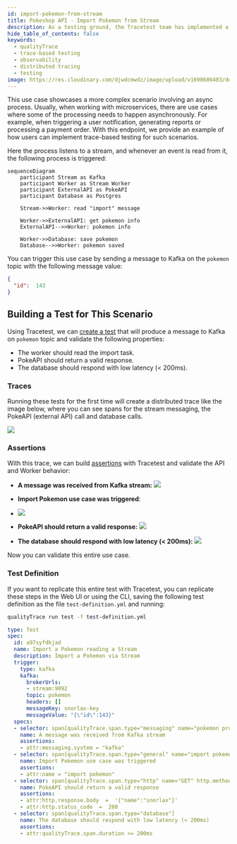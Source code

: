 ```yaml
---
id: import-pokemon-from-stream
title: Pokeshop API - Import Pokemon from Stream
description: As a testing ground, the Tracetest team has implemented a sample API instrumented with OpenTelemetry around the PokeAPI. This use case showcases a more complex scenario involving an async process.
hide_table_of_contents: false
keywords:
  - qualityTrace
  - trace-based testing
  - observability
  - distributed tracing
  - testing
image: https://res.cloudinary.com/djwdcmwdz/image/upload/v1698686403/docs/Blog_Thumbnail_14_rsvkmo.jpg
---
```


This use case showcases a more complex scenario involving an async process. Usually, when working with microservices, there are use cases where some of the processing needs to happen asynchronously. For example, when triggering a user notification, generating reports or processing a payment order. With this endpoint, we provide an example of how users can implement trace-based testing for such scenarios.

Here the process listens to a stream, and whenever an event is read from it, the following process is triggered:

```mermaid
sequenceDiagram
    participant Stream as Kafka
    participant Worker as Stream Worker
    participant ExternalAPI as PokeAPI
    participant Database as Postgres
    
    Stream->>Worker: read "import" message

    Worker->>ExternalAPI: get pokemon info
    ExternalAPI-->>Worker: pokemon info

    Worker->>Database: save pokemon
    Database-->>Worker: pokemon saved
```

You can trigger this use case by sending a message to Kafka on the `pokemon` topic with the following message value:

```json
{
  "id":  143
}
```

## Building a Test for This Scenario

Using Tracetest, we can [create a test](/web-ui/creating-tests) that will produce a message to Kafka on `pokemon` topic and validate the following properties:

- The worker should read the import task.
- PokeAPI should return a valid response.
- The database should respond with low latency (< 200ms).

### Traces

Running these tests for the first time will create a distributed trace like the image below, where you can see spans for the stream messaging, the PokeAPI (external API) call and database calls.

![](../images/import-pokemon-from-stream-trace.png)

### Assertions

With this trace, we can build [assertions](/concepts/assertions) with Tracetest and validate the API and Worker behavior:

- **A message was received from Kafka stream:**
![](../images/import-pokemon-from-stream-message-received.png)

- **Import Pokemon use case was triggered**:
- ![](../images/import-pokemon-from-stream-use-case-executed.png)

- **PokeAPI should return a valid response:**
![](../images/import-pokemon-from-stream-get-pokeapi.png)

- **The database should respond with low latency (< 200ms):**
![](../images/import-pokemon-from-stream-database-latency.png)

Now you can validate this entire use case.

### Test Definition

If you want to replicate this entire test with Tracetest, you can replicate these steps in the Web UI or using the CLI, saving the following test definition as the file `test-definition.yml` and running:

```sh
qualityTrace run test -f test-definition.yml
```

```yaml
type: Test
spec:
  id: a97syfdkjad
  name: Import a Pokemon reading a Stream
  description: Import a Pokemon via Stream
  trigger:
    type: kafka
    kafka:
      brokerUrls:
      - stream:9092
      topic: pokemon
      headers: []
      messageKey: snorlax-key
      messageValue: "{\"id\":143}"
  specs:
  - selector: span[qualityTrace.span.type="messaging" name="pokemon process" messaging.system="kafka" messaging.destination="pokemon" messaging.destination_kind="topic" messaging.operation="process"]
    name: A message was received from Kafka stream
    assertions:
    - attr:messaging.system = "kafka"
  - selector: span[qualityTrace.span.type="general" name="import pokemon"]
    name: Import Pokemon use case was triggered
    assertions:
    - attr:name = "import pokemon"
  - selector: span[qualityTrace.span.type="http" name="GET" http.method="GET"]
    name: PokeAPI should return a valid response
    assertions:
    - attr:http.response.body  =  '{"name":"snorlax"}'
    - attr:http.status_code  =  200
  - selector: span[qualityTrace.span.type="database"]
    name: The database should respond with low latency (< 200ms)
    assertions:
    - attr:qualityTrace.span.duration <= 200ms

```
